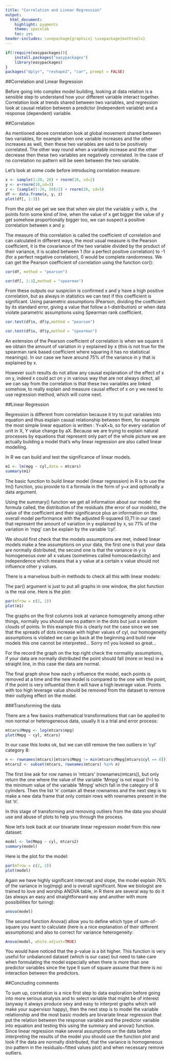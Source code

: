 ```yaml
---
title: "Correlation and Linear Regression"
output:
  html_document:
    highlight: pygments
    theme: spacelab
    toc: yes
header-includes: \usepackage{graphicx} \usepackage{mathtools}
---
```

```r
if(!require(easypackages)){
    install.packages("easypackages")
    library(easypackages)
}
packages("dplyr", "reshape2", "car", prompt = FALSE)
```

##Correlation and Linear Regression 

Before going into complex model building, looking at data relation is a sensible step to understand how your different variable interact together. Correlation look at trends shared between two variables, and regression look at causal relation between a predictor (independent variable) and a response (dependent) variable.

##Correlation

As mentioned above correlation look at global movement shared between two variables, for example when one variable increases and the other increases as well, then these two variables are said to be positively correlated. The other way round when a variable increase and the other decrease then these two variables are negatively correlated. In the case of no correlation no pattern will be seen between the two variable.

Let’s look at some code before introducing correlation measure:
```r
x <- sample(1:20, 20) + rnorm(10, sd=2)
y <- x+rnorm(10,sd=3)
z <- (sample(1:20, 20)/2) + rnorm(20, sd=5)
df <- data.frame(x, y, z)
plot(df[, 1:3])
```

From the plot we get we see that when we plot the variable y with x, the points form some kind of line, when the value of x get bigger the value of y get somehow proportionally bigger too, we can suspect a positive correlation between x and y.

The measure of this correlation is called the coefficient of correlation and can calculated in different ways, the most usual measure is the Pearson coefficient, it is the covariance of the two variable divided by the product of their variance, it is scaled between 1 (for a perfect positive correlation) to -1 (for a perfect negative correlation), 0 would be complete randomness. We can get the Pearson coefficient of correlation using the function cor():

```r
cor(df, method = "pearson")
```

```r
cor(df[, 1:3],method = "spearman")
```

From these outputs our suspicion is confirmed x and y have a high positive correlation, but as always in statistics we can test if this coefficient is significant. Using parametric assumptions (Pearson, dividing the coefficient by its standard error, giving a value that follow a t-distribution) or when data violate parametric assumptions using Spearman rank coefficient.

```r
cor.test(df$x, df$y,method = "pearson")
```

```r
cor.test(df$x, df$y,method = "spearman")
```

An extension of the Pearson coefficient of correlation is when we square it we obtain the amount of variation in y explained by x (this is not true for the spearman rank based coefficient where squaring it has no statistical meanings). In our case we have around 75% of the variance in y that is explained by x.

However such results do not allow any causal explanation of the effect of x on y, indeed x could act on y in various way that are not always direct, all we can say from the correlation is that these two variables are linked somehow, to really explain and measure causal effect of x on y we need to use regression method, which will come next.

##Linear Regression

Regression is different from correlation because it try to put variables into equation and thus explain causal relationship between them, for example the most simple linear equation is written : Y=aX+b, so for every variation of unit in X, Y value change by aX. Because we are trying to explain natural processes by equations that represent only part of the whole picture we are actually building a model that’s why linear regression are also called linear modelling.

In R we can build and test the significance of linear models.

```r
m1 <- lm(mpg ~ cyl,data = mtcars)
summary(m1)
```

The basic function to build linear model (linear regression) in R is to use the lm() function, you provide to it a formula in the form of y~x and optionally a data argument.

Using the summary() function we get all information about our model: the formula called, the distribution of the residuals (the error of our models), the value of the coefficient and their significance plus an information on the overall model performance with the adjusted R-squared (0,71 in our case) that represent the amount of variation in y explained by x, so 71% of the variation in ‘mpg’ can be explain by the variable ‘cyl’.

We should first check that the models assumptions are met, indeed linear models make a few assumptions on your data, the first one is that your data are normally distributed, the second one is that the variance in y is homogeneous over all x values (sometimes called homoscedasticity) and independence which means that a y value at a certain x value should not influence other y values.

There is a marvelous built-in methods to check all this with linear models:

The par() argument is just to put all graphs in one window, the plot function is the real one.  Here is the plot:

```r
par(mfrow = c(2, 2))
plot(m1)
```

The graphs on the first columns look at variance homogeneity among other things, normally you should see no pattern in the dots but just a random clouds of points. In this example this is clearly not the case since we see that the spreads of dots increase with higher values of cyl, our homogeneity assumptions is violated we can go back at the beginning and build new models this one cannot be interpreted… Sorry m1 you looked so great…

For the record the graph on the top right check the normality assumptions, if your data are normally distributed the point should fall (more or less) in a straight line, in this case the data are normal.

The final graph show how each y influence the model, each points is removed at a time and the new model is compared to the one with the point, if the point is very influential then it will have a high leverage value. Points with too high leverage value should be removed from the dataset to remove their outlying effect on the model.

###Transforming the data

There are a few basics mathematical transformations that can be applied to non normal or heterogeneous data, usually it is a trial and error process:

```r
mtcars$Mmpg <- log(mtcars$mpg)
plot(Mmpg ~ cyl, mtcars)
```
 
In our case this looks ok, but we can still remove the two outliers in ‘cyl’ category 8:

```r
n <- rownames(mtcars)[mtcars$Mmpg != min(mtcars$Mmpg[mtcars$cyl == 8])]
mtcars2 <- subset(mtcars, rownames(mtcars) %in% n)
```

The first line ask for row names in ‘mtcars’ (rownames(mtcars)), but only return the one where the value of the variable ‘Mmpg’ is not equal (!=) to the minimum value of the variable ‘Mmpg’ which fall in the category of 8 cylinders. Then the list ‘n’ contain all these rownames and the next step is to make a new data frame that only contain rows with rownames present in the list ‘n’.

In this stage of transforming and removing outliers from the data you should use and abuse of plots to help you through the process.

Now let’s look back at our bivariate linear regression model from this new dataset:

```r
model <- lm(Mmpg ~ cyl, mtcars2)
summary(model)
```

Here is the plot for the model:

```r
par(mfrow = c(2, 2))
plot(model)
```
 
Again we have highly significant intercept and slope, the model explain 76% of the variance in log(mpg) and is overall significant. Now we biologist are trained to love and worship ANOVA table, in R there are several way to do it (as always an easy and straightforward way and another with more possibilities for tuning):

```r
anova(model)
```

The second function Anova() allow you to define which type of sum-of-square you want to calculate (here is a nice explanation of their different assumptions) and also to correct for variance heterogeneity:

```r
Anova(model, white.adjust=TRUE)
```

You would have noticed that the p-value is a bit higher. This function is very useful for unbalanced dataset (which is our case) but need to take care when formulating the model especially when there is more than one predictor variables since the type II sum of square assume that there is no interaction between the predictors.

##Concluding comments

To sum up, correlation is a nice first step to data exploration before going into more serious analysis and to select variable that might be of interest (anyway it always produce sexy and easy to interpret graphs which will make your supervisor happy), then the next step is to model the variable relationship and the most basic models are bivariate linear regression that put the relation between the response variable and the predictor variable into equation and testing this using the summary and anova() function. Since linear regression make several assumptions on the data before interpreting the results of the model you should use the function plot and look if the data are normally distributed, that the variance is homogeneous (no pattern in the residuals~fitted values plot) and when necessary remove outliers.

